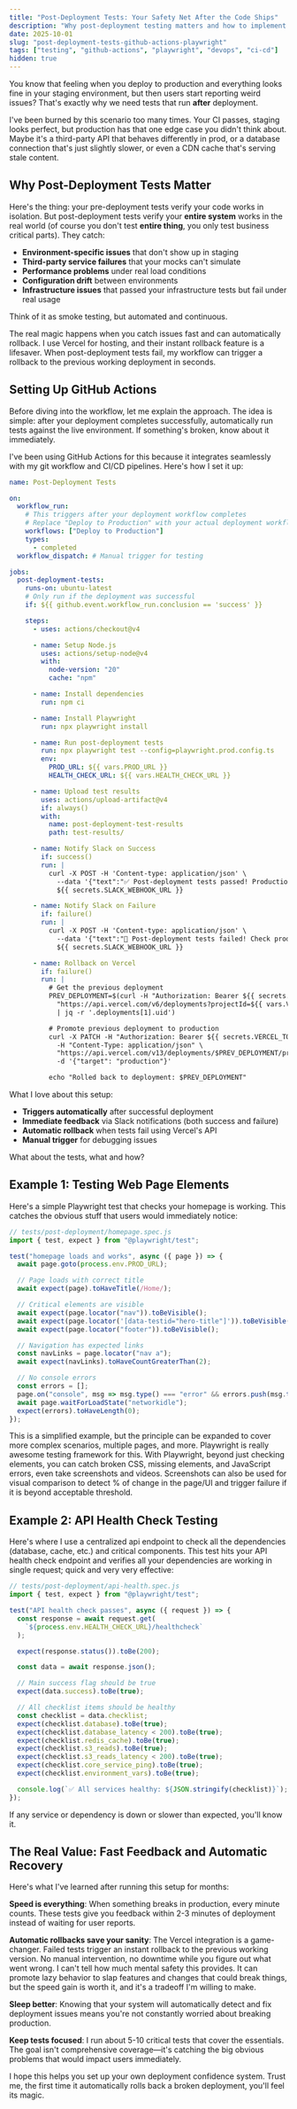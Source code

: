 ```yaml
---
title: "Post-Deployment Tests: Your Safety Net After the Code Ships"
description: "Why post-deployment testing matters and how to implement it with GitHub Actions and Playwright. Real examples of testing web pages and API health checks."
date: 2025-10-01
slug: "post-deployment-tests-github-actions-playwright"
tags: ["testing", "github-actions", "playwright", "devops", "ci-cd"]
hidden: true
---
```


You know that feeling when you deploy to production and everything looks fine in your staging environment, but then users start reporting weird issues? That's exactly why we need tests that run **after** deployment.

I've been burned by this scenario too many times. Your CI passes, staging looks perfect, but production has that one edge case you didn't think about. Maybe it's a third-party API that behaves differently in prod, or a database connection that's just slightly slower, or even a CDN cache that's serving stale content.

## Why Post-Deployment Tests Matter

Here's the thing: your pre-deployment tests verify your code works in isolation. But post-deployment tests verify your **entire system** works in the real world (of course you don't test **entire thing**, you only test business critical parts). They catch:

- **Environment-specific issues** that don't show up in staging
- **Third-party service failures** that your mocks can't simulate
- **Performance problems** under real load conditions
- **Configuration drift** between environments
- **Infrastructure issues** that passed your infrastructure tests but fail under real usage

Think of it as smoke testing, but automated and continuous.

The real magic happens when you catch issues fast and can automatically rollback. I use Vercel for hosting, and their instant rollback feature is a lifesaver. When post-deployment tests fail, my workflow can trigger a rollback to the previous working deployment in seconds.

## Setting Up GitHub Actions

Before diving into the workflow, let me explain the approach. The idea is simple: after your deployment completes successfully, automatically run tests against the live environment. If something's broken, know about it immediately.

I've been using GitHub Actions for this because it integrates seamlessly with my git workflow and CI/CD pipelines. Here's how I set it up:

```yaml
name: Post-Deployment Tests

on:
  workflow_run:
    # This triggers after your deployment workflow completes
    # Replace "Deploy to Production" with your actual deployment workflow name
    workflows: ["Deploy to Production"]
    types:
      - completed
  workflow_dispatch: # Manual trigger for testing

jobs:
  post-deployment-tests:
    runs-on: ubuntu-latest
    # Only run if the deployment was successful
    if: ${{ github.event.workflow_run.conclusion == 'success' }}

    steps:
      - uses: actions/checkout@v4

      - name: Setup Node.js
        uses: actions/setup-node@v4
        with:
          node-version: "20"
          cache: "npm"

      - name: Install dependencies
        run: npm ci

      - name: Install Playwright
        run: npx playwright install

      - name: Run post-deployment tests
        run: npx playwright test --config=playwright.prod.config.ts
        env:
          PROD_URL: ${{ vars.PROD_URL }}
          HEALTH_CHECK_URL: ${{ vars.HEALTH_CHECK_URL }}

      - name: Upload test results
        uses: actions/upload-artifact@v4
        if: always()
        with:
          name: post-deployment-test-results
          path: test-results/

      - name: Notify Slack on Success
        if: success()
        run: |
          curl -X POST -H 'Content-type: application/json' \
            --data '{"text":"✅ Post-deployment tests passed! Production is healthy."}' \
            ${{ secrets.SLACK_WEBHOOK_URL }}

      - name: Notify Slack on Failure
        if: failure()
        run: |
          curl -X POST -H 'Content-type: application/json' \
            --data '{"text":"🚨 Post-deployment tests failed! Check production immediately."}' \
            ${{ secrets.SLACK_WEBHOOK_URL }}

      - name: Rollback on Vercel
        if: failure()
        run: |
          # Get the previous deployment
          PREV_DEPLOYMENT=$(curl -H "Authorization: Bearer ${{ secrets.VERCEL_TOKEN }}" \
            "https://api.vercel.com/v6/deployments?projectId=${{ vars.VERCEL_PROJECT_ID }}&limit=2" \
            | jq -r '.deployments[1].uid')

          # Promote previous deployment to production
          curl -X PATCH -H "Authorization: Bearer ${{ secrets.VERCEL_TOKEN }}" \
            -H "Content-Type: application/json" \
            "https://api.vercel.com/v13/deployments/$PREV_DEPLOYMENT/promote" \
            -d '{"target": "production"}'

          echo "Rolled back to deployment: $PREV_DEPLOYMENT"
```

What I love about this setup:

- **Triggers automatically** after successful deployment
- **Immediate feedback** via Slack notifications (both success and failure)
- **Automatic rollback** when tests fail using Vercel's API
- **Manual trigger** for debugging issues

What about the tests, what and how?

## Example 1: Testing Web Page Elements

Here's a simple Playwright test that checks your homepage is working. This catches the obvious stuff that users would immediately notice:

```javascript
// tests/post-deployment/homepage.spec.js
import { test, expect } from "@playwright/test";

test("homepage loads and works", async ({ page }) => {
  await page.goto(process.env.PROD_URL);

  // Page loads with correct title
  await expect(page).toHaveTitle(/Home/);

  // Critical elements are visible
  await expect(page.locator("nav")).toBeVisible();
  await expect(page.locator('[data-testid="hero-title"]')).toBeVisible();
  await expect(page.locator("footer")).toBeVisible();

  // Navigation has expected links
  const navLinks = page.locator("nav a");
  await expect(navLinks).toHaveCountGreaterThan(2);

  // No console errors
  const errors = [];
  page.on("console", msg => msg.type() === "error" && errors.push(msg.text()));
  await page.waitForLoadState("networkidle");
  expect(errors).toHaveLength(0);
});
```

This is a simplified example, but the principle can be expanded to cover more complex scenarios, multiple pages, and more. Playwright is really awesome testing framework for this. With Playwright, beyond just checking elements, you can catch broken CSS, missing elements, and JavaScript errors, even take screenshots and videos. Screenshots can also be used for visual comparison to detect % of change in the page/UI and trigger failure if it is beyond acceptable threshold.

## Example 2: API Health Check Testing

Here's where I use a centralized api endpoint to check all the dependencies (database, cache, etc.) and critical components. This test hits your API health check endpoint and verifies all your dependencies are working in single request; quick and very very effective:

```javascript
// tests/post-deployment/api-health.spec.js
import { test, expect } from "@playwright/test";

test("API health check passes", async ({ request }) => {
  const response = await request.get(
    `${process.env.HEALTH_CHECK_URL}/healthcheck`
  );

  expect(response.status()).toBe(200);

  const data = await response.json();

  // Main success flag should be true
  expect(data.success).toBe(true);

  // All checklist items should be healthy
  const checklist = data.checklist;
  expect(checklist.database).toBe(true);
  expect(checklist.database_latency < 200).toBe(true);
  expect(checklist.redis_cache).toBe(true);
  expect(checklist.s3_reads).toBe(true);
  expect(checklist.s3_reads_latency < 200).toBe(true);
  expect(checklist.core_service_ping).toBe(true);
  expect(checklist.environment_vars).toBe(true);

  console.log(`✅ All services healthy: ${JSON.stringify(checklist)}`);
});
```

If any service or dependency is down or slower than expected, you'll know it.

## The Real Value: Fast Feedback and Automatic Recovery

Here's what I've learned after running this setup for months:

**Speed is everything**: When something breaks in production, every minute counts. These tests give you feedback within 2-3 minutes of deployment instead of waiting for user reports.

**Automatic rollbacks save your sanity**: The Vercel integration is a game-changer. Failed tests trigger an instant rollback to the previous working version. No manual intervention, no downtime while you figure out what went wrong. I can't tell how much mental safety this provides. It can promote lazy behavior to slap features and changes that could break things, but the speed gain is worth it, and it's a tradeoff I'm willing to make.

**Sleep better**: Knowing that your system will automatically detect and fix deployment issues means you're not constantly worried about breaking production.

**Keep tests focused**: I run about 5-10 critical tests that cover the essentials. The goal isn't comprehensive coverage—it's catching the big obvious problems that would impact users immediately.

I hope this helps you set up your own deployment confidence system. Trust me, the first time it automatically rolls back a broken deployment, you'll feel its magic.
